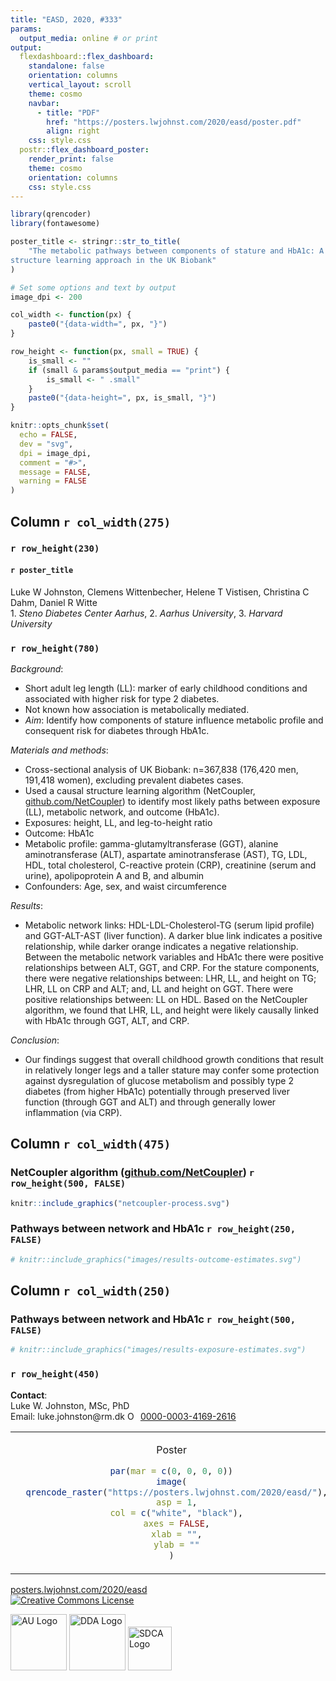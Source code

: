 ```yaml
---
title: "EASD, 2020, #333"
params:
  output_media: online # or print
output:
  flexdashboard::flex_dashboard:
    standalone: false
    orientation: columns
    vertical_layout: scroll
    theme: cosmo
    navbar:
      - title: "PDF"
        href: "https://posters.lwjohnst.com/2020/easd/poster.pdf"
        align: right
    css: style.css
  postr::flex_dashboard_poster:
    render_print: false
    theme: cosmo
    orientation: columns
    css: style.css
---
```


```r
library(qrencoder)
library(fontawesome)

poster_title <- stringr::str_to_title(
    "The metabolic pathways between components of stature and HbA1c: A causal
structure learning approach in the UK Biobank"
)

# Set some options and text by output
image_dpi <- 200

col_width <- function(px) {
    paste0("{data-width=", px, "}")
}

row_height <- function(px, small = TRUE) {
    is_small <- ""
    if (small & params$output_media == "print") {
        is_small <- " .small"
    }
    paste0("{data-height=", px, is_small, "}")
}

knitr::opts_chunk$set(
  echo = FALSE,
  dev = "svg",
  dpi = image_dpi,
  comment = "#>",
  message = FALSE,
  warning = FALSE
)
```

Column `r col_width(275)`
-----------------------------------------------------------------------

### `r row_height(230)`

#### **`r poster_title`**

| Luke W Johnston, Clemens Wittenbecher, Helene T Vistisen, Christina C Dahm, Daniel R Witte
| 1. *Steno Diabetes Center Aarhus*, 2. *Aarhus University*, 3. *Harvard University*

### `r row_height(780)`

*Background*: 

- Short adult leg length (LL): marker of early childhood conditions and 
associated with higher risk for type 2 diabetes. 
- Not known how association is metabolically mediated.
- *Aim*: Identify how components of stature influence metabolic profile
and consequent risk for diabetes through HbA1c.

*Materials and methods*:

- Cross-sectional analysis of UK Biobank: n=367,838 (176,420 men, 191,418 women),
excluding prevalent diabetes cases. 
- Used a causal structure learning algorithm (NetCoupler, 
[github.com/NetCoupler](https://github.com/NetCoupler/NetCoupler))
to identify most likely paths between exposure (LL),
metabolic network, and outcome (HbA1c). 
- Exposures: height, LL, and leg-to-height ratio
- Outcome: HbA1c
- Metabolic profile: gamma-glutamyltransferase (GGT), alanine aminotransferase
(ALT), aspartate aminotransferase (AST), TG, LDL, HDL, total cholesterol,
C-reactive protein (CRP), creatinine (serum and urine), apolipoprotein A and B,
and albumin
- Confounders: Age, sex, and waist circumference 

*Results*:

- Metabolic network links: HDL-LDL-Cholesterol-TG (serum lipid profile)
and GGT-ALT-AST (liver function). A
darker blue link indicates a positive relationship, while darker orange
indicates a negative relationship. Between the metabolic network variables and
HbA1c there were positive relationships between ALT, GGT, and CRP. For the
stature components, there were negative relationships between: LHR, LL, and
height on TG; LHR, LL on CRP and ALT; and, LL and height on GGT. There were
positive relationships between: LL on HDL. Based on the NetCoupler algorithm, we
found that LHR, LL, and height were likely causally linked with HbA1c through
GGT, ALT, and CRP.

*Conclusion*:

- 
Our findings suggest that overall childhood growth conditions that result in
relatively longer legs and a taller stature may confer some protection against
dysregulation of glucose metabolism and possibly type 2 diabetes (from higher
HbA1c) potentially through preserved liver function (through GGT and ALT) and
through generally lower inflammation (via CRP).

Column `r col_width(475)`
-----------------------------------------------------------------------

### NetCoupler algorithm ([github.com/NetCoupler](https://github.com/NetCoupler)) `r row_height(500, FALSE)`

```r
knitr::include_graphics("netcoupler-process.svg")
```

### Pathways between network and HbA1c `r row_height(250, FALSE)`

```r
# knitr::include_graphics("images/results-outcome-estimates.svg")
```


Column `r col_width(250)`
-----------------------------------------------------------------------

### Pathways between network and HbA1c `r row_height(500, FALSE)`

```r
# knitr::include_graphics("images/results-exposure-estimates.svg")
```

### `r row_height(450)`

**Contact**:  
Luke W. Johnston, MSc, PhD  
Email: luke.johnston@rm.dk
<a href="https://orcid.org/0000-0003-4169-2616" target="orcid.widget" rel="noopener noreferrer" style="vertical-align:top;"><img src="https://orcid.org/sites/default/files/images/orcid_16x16.png" style="width:1em;margin-right:.5em;" alt="ORCID iD icon">0000-0003-4169-2616</a>

<table style="width:100%">
<tr><td width="45%" align="center">

Poster  
```r
par(mar = c(0, 0, 0, 0))
image(
  qrencode_raster("https://posters.lwjohnst.com/2020/easd/"),
  asp = 1,
  col = c("white", "black"),
  axes = FALSE,
  xlab = "",
  ylab = ""
)
```

</td></tr>
</table>

[posters.lwjohnst.com/2020/easd](https://posters.lwjohnst.com/2020/easd/)  
<a rel="license" href="http://creativecommons.org/licenses/by/4.0/"><img alt="Creative Commons License" style="border-width:0" src="https://i.creativecommons.org/l/by/4.0/80x15.png" /></a>  

![AU Logo](../common/au-logo.png){width=90px}
![DDA Logo](../common/dda-logo.png){width=90px}
![SDCA Logo](../common/sdca-logo.png){width=70px}
